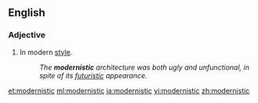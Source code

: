 ==English==
===Adjective===
{{en-adj}}

#In modern [[style]].
#:''The '''modernistic''' architecture was both ugly and unfunctional, in spite of its [[futuristic]] appearance.''

[[et:modernistic]]
[[ml:modernistic]]
[[ja:modernistic]]
[[vi:modernistic]]
[[zh:modernistic]]